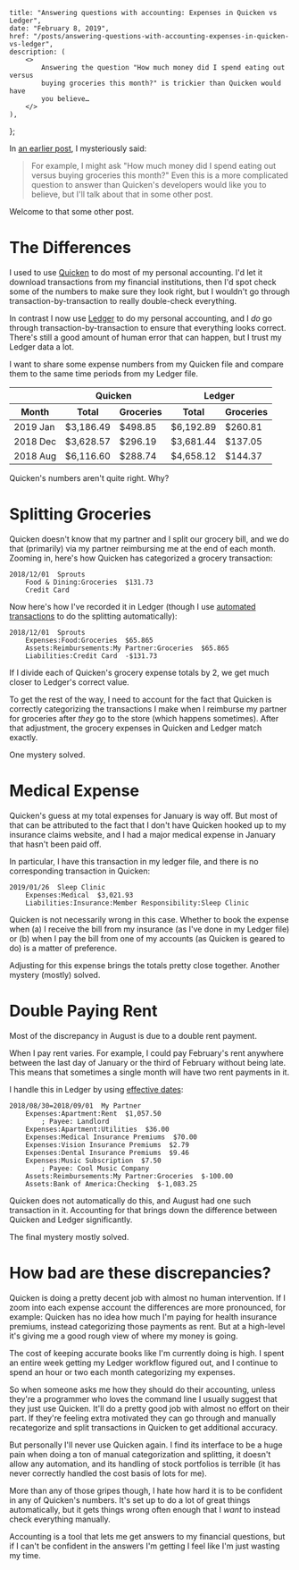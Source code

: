 
    title: "Answering questions with accounting: Expenses in Quicken vs Ledger",
    date: "February 8, 2019",
    href: "/posts/answering-questions-with-accounting-expenses-in-quicken-vs-ledger",
    description: (
        <>
            Answering the question "How much money did I spend eating out versus
            buying groceries this month?" is trickier than Quicken would have
            you believe…
        </>
    ),
};


In [an earlier post](/posts/accounting-reimbursements), I mysteriously said:

> For example, I might ask "How much money did I spend eating out versus buying groceries this month?" Even this is a more complicated question to answer than Quicken's developers would like you to believe, but I'll talk about that in some other post.

Welcome to that some other post.

# The Differences

I used to use [Quicken](https://www.quicken.com/) to do most of my personal accounting. I'd let it download transactions from my financial institutions, then I'd spot check some of the numbers to make sure they look right, but I wouldn't go through transaction-by-transaction to really double-check everything.

In contrast I now use [Ledger](https://www.ledger-cli.org/) to do my personal accounting, and I _do_ go through transaction-by-transaction to ensure that everything looks correct. There's still a good amount of human error that can happen, but I trust my Ledger data a lot.

I want to share some expense numbers from my Quicken file and compare them to the same time periods from my Ledger file.

<Table>
    <thead>
        <tr>
            <th></th>
            <th colSpan="2">Quicken</th>
            <th colSpan="2">Ledger</th>
        </tr>
        <tr>
            <th>Month</th>
            <th>Total</th>
            <th>Groceries</th>
            <th>Total</th>
            <th>Groceries</th>
        </tr>
    </thead>
    <tbody>
        <tr>
            <td>2019 Jan</td>
            <td>$3,186.49</td>
            <td>$498.85</td>
            <td>$6,192.89</td>
            <td>$260.81</td>
        </tr>
        <tr>
            <td>2018 Dec</td>
            <td>$3,628.57</td>
            <td>$296.19</td>
            <td>$3,681.44</td>
            <td>$137.05</td>
        </tr>
        <tr>
            <td>2018 Aug</td>
            <td>$6,116.60</td>
            <td>$288.74</td>
            <td>$4,658.12</td>
            <td>$144.37</td>
        </tr>
    </tbody>
</Table>

Quicken's numbers aren't quite right. Why?

# Splitting Groceries

Quicken doesn't know that my partner and I split our grocery bill, and we do that (primarily) via my partner reimbursing me at the end of each month. Zooming in, here's how Quicken has categorized a grocery transaction:

```
2018/12/01  Sprouts
    Food & Dining:Groceries  $131.73
    Credit Card
```

Now here's how I've recorded it in Ledger (though I use [automated transactions](https://www.ledger-cli.org/3.0/doc/ledger3.html#Automated-Transactions) to do the splitting automatically):

```
2018/12/01  Sprouts
    Expenses:Food:Groceries  $65.865
    Assets:Reimbursements:My Partner:Groceries  $65.865
    Liabilities:Credit Card  -$131.73
```

If I divide each of Quicken's grocery expense totals by 2, we get much closer to Ledger's correct value.

To get the rest of the way, I need to account for the fact that Quicken is correctly categorizing the transactions I make when I reimburse my partner for groceries after _they_ go to the store (which happens sometimes). After that adjustment, the grocery expenses in Quicken and Ledger match exactly.

One mystery solved.

# Medical Expense

Quicken's guess at my total expenses for January is way off. But most of that can be attributed to the fact that I don't have Quicken hooked up to my insurance claims website, and I had a major medical expense in January that hasn't been paid off.

In particular, I have this transaction in my ledger file, and there is no corresponding transaction in Quicken:

```
2019/01/26  Sleep Clinic
    Expenses:Medical  $3,021.93
    Liabilities:Insurance:Member Responsibility:Sleep Clinic
```

Quicken is not necessarily wrong in this case. Whether to book the expense when (a) I receive the bill from my insurance (as I've done in my Ledger file) or (b) when I pay the bill from one of my accounts (as Quicken is geared to do) is a matter of preference.

Adjusting for this expense brings the totals pretty close together. Another mystery (mostly) solved.

# Double Paying Rent

Most of the discrepancy in August is due to a double rent payment.

When I pay rent varies. For example, I could pay February's rent anywhere between the last day of January or the third of February without being late. This means that sometimes a single month will have two rent payments in it.

I handle this in Ledger by using [effective dates](https://www.ledger-cli.org/3.0/doc/ledger3.html#Effective-Dates):

```
2018/08/30=2018/09/01  My Partner
    Expenses:Apartment:Rent  $1,057.50
        ; Payee: Landlord
    Expenses:Apartment:Utilities  $36.00
    Expenses:Medical Insurance Premiums  $70.00
    Expenses:Vision Insurance Premiums  $2.79
    Expenses:Dental Insurance Premiums  $9.46
    Expenses:Music Subscription  $7.50
        ; Payee: Cool Music Company
    Assets:Reimbursements:My Partner:Groceries  $-100.00
    Assets:Bank of America:Checking  $-1,083.25
```

Quicken does not automatically do this, and August had one such transaction in it. Accounting for that brings down the difference between Quicken and Ledger significantly.

The final mystery mostly solved.

# How bad are these discrepancies?

Quicken is doing a pretty decent job with almost no human intervention. If I zoom into each expense account the differences are more pronounced, for example: Quicken has no idea how much I'm paying for health insurance premiums, instead categorizing those payments as rent. But at a high-level it's giving me a good rough view of where my money is going.

The cost of keeping accurate books like I'm currently doing is high. I spent an entire week getting my Ledger workflow figured out, and I continue to spend an hour or two each month categorizing my expenses.

So when someone asks me how they should do their accounting, unless they're a programmer who loves the command line I usually suggest that they just use Quicken. It'll do a pretty good job with almost no effort on their part. If they're feeling extra motivated they can go through and manually recategorize and split transactions in Quicken to get additional accuracy.

But personally I'll never use Quicken again. I find its interface to be a huge pain when doing a ton of manual categorization and splitting, it doesn't allow any automation, and its handling of stock portfolios is terrible (it has never correctly handled the cost basis of lots for me).

More than any of those gripes though, I hate how hard it is to be confident in any of Quicken's numbers. It's set up to do a lot of great things automatically, but it gets things wrong often enough that I _want_ to instead check everything manually.

Accounting is a tool that lets me get answers to my financial questions, but if I can't be confident in the answers I'm getting I feel like I'm just wasting my time.
